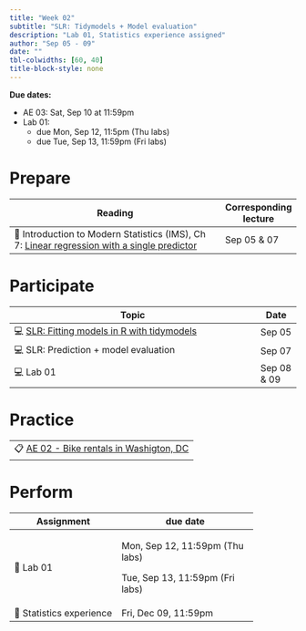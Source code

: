 ```yaml
---
title: "Week 02"
subtitle: "SLR: Tidymodels + Model evaluation"
description: "Lab 01, Statistics experience assigned"
author: "Sep 05 - 09"
date: ""
tbl-colwidths: [60, 40]
title-block-style: none
---
```


::: callout-important
**Due dates:**

-   AE 03: Sat, Sep 10 at 11:59pm
-   Lab 01:
    -   due Mon, Sep 12, 11:5pm (Thu labs)
    -   due Tue, Sep 13, 11:59pm (Fri labs)
:::

# Prepare

+-------------------------------------------------------------------------------------------------------------------------------------------------+-----------------------+
| Reading                                                                                                                                         | Corresponding lecture |
+=================================================================================================================================================+=======================+
| 📖 Introduction to Modern Statistics (IMS), Ch 7: [Linear regression with a single predictor](https://openintro-ims.netlify.app/model-slr.html) | Sep 05 & 07           |
+-------------------------------------------------------------------------------------------------------------------------------------------------+-----------------------+

# Participate

+--------------------------------------------------------------------------------+-------------+
| Topic                                                                          | Date        |
+================================================================================+=============+
| 💻 [SLR: Fitting models in R with tidymodels](../slides/03-slr-tidymodels.qmd) | Sep 05      |
+--------------------------------------------------------------------------------+-------------+
| 💻 SLR: Prediction + model evaluation                                          | Sep 07      |
+--------------------------------------------------------------------------------+-------------+
| 💻 Lab 01                                                                      | Sep 08 & 09 |
+--------------------------------------------------------------------------------+-------------+

# Practice

+-----------------------------------------------------------------------+
| 📋 [AE 02 - Bike rentals in Washigton, DC](../ae/ae-02-bikeshare.qmd) |
+-----------------------------------------------------------------------+

# Perform

+--------------------------+---------------------------------+
| Assignment               | due date                        |
+==========================+=================================+
| 📝 Lab 01                | Mon, Sep 12, 11:59pm (Thu labs) |
|                          |                                 |
|                          | Tue, Sep 13, 11:59pm (Fri labs) |
+--------------------------+---------------------------------+
| 📝 Statistics experience | Fri, Dec 09, 11:59pm            |
+--------------------------+---------------------------------+
